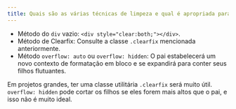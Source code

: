 ```yaml
---
title: Quais são as várias técnicas de limpeza e qual é apropriada para qual contexto?
---
```


- Método do `div` vazio: `<div style="clear:both;"></div>`.
- Método de Clearfix: Consulte a classe `.clearfix` mencionada anteriormente.
- Método `overflow: auto` ou `overflow: hidden`: O pai estabelecerá um novo contexto de formatação em bloco e se expandirá para conter seus filhos flutuantes.

Em projetos grandes, ter uma classe utilitária `.clearfix` será muito útil. `overflow: hidden` pode cortar os filhos se eles forem mais altos que o pai, e isso não é muito ideal.
